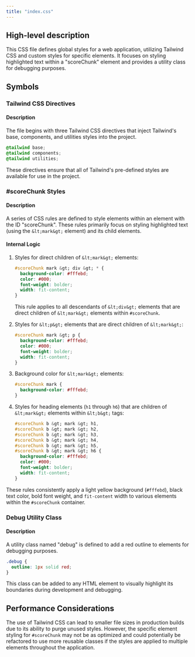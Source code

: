 ```yaml
---
title: "index.css"
---
```


## High-level description
This CSS file defines global styles for a web application, utilizing Tailwind CSS and custom styles for specific elements. It focuses on styling highlighted text within a "scoreChunk" element and provides a utility class for debugging purposes.

## Symbols

### Tailwind CSS Directives
#### Description
The file begins with three Tailwind CSS directives that inject Tailwind's base, components, and utilities styles into the project.

```css
@tailwind base;
@tailwind components;
@tailwind utilities;
```

These directives ensure that all of Tailwind's pre-defined styles are available for use in the project.

### #scoreChunk Styles
#### Description
A series of CSS rules are defined to style elements within an element with the ID "scoreChunk". These rules primarily focus on styling highlighted text (using the `&lt;mark&gt;` element) and its child elements.

#### Internal Logic
1. Styles for direct children of `&lt;mark&gt;` elements:
   ```css
   #scoreChunk mark &gt; div &gt; * {
     background-color: #fffebd;
     color: #000;
     font-weight: bolder;
     width: fit-content;
   }
   ```
   This rule applies to all descendants of `&lt;div&gt;` elements that are direct children of `&lt;mark&gt;` elements within `#scoreChunk`.

2. Styles for `&lt;p&gt;` elements that are direct children of `&lt;mark&gt;`:
   ```css
   #scoreChunk mark &gt; p {
     background-color: #fffebd;
     color: #000;
     font-weight: bolder;
     width: fit-content;
   }
   ```

3. Background color for `&lt;mark&gt;` elements:
   ```css
   #scoreChunk mark {
     background-color: #fffebd;
   }
   ```

4. Styles for heading elements (`h1` through `h6`) that are children of `&lt;mark&gt;` elements within `&lt;b&gt;` tags:
   ```css
   #scoreChunk b &gt; mark &gt; h1,
   #scoreChunk b &gt; mark &gt; h2,
   #scoreChunk b &gt; mark &gt; h3,
   #scoreChunk b &gt; mark &gt; h4,
   #scoreChunk b &gt; mark &gt; h5,
   #scoreChunk b &gt; mark &gt; h6 {
     background-color: #fffebd;
     color: #000;
     font-weight: bolder;
     width: fit-content;
   }
   ```

These rules consistently apply a light yellow background (`#fffebd`), black text color, bold font weight, and `fit-content` width to various elements within the `#scoreChunk` container.

### Debug Utility Class
#### Description
A utility class named "debug" is defined to add a red outline to elements for debugging purposes.

```css
.debug {
  outline: 1px solid red;
}
```

This class can be added to any HTML element to visually highlight its boundaries during development and debugging.

## Performance Considerations
The use of Tailwind CSS can lead to smaller file sizes in production builds due to its ability to purge unused styles. However, the specific element styling for `#scoreChunk` may not be as optimized and could potentially be refactored to use more reusable classes if the styles are applied to multiple elements throughout the application.